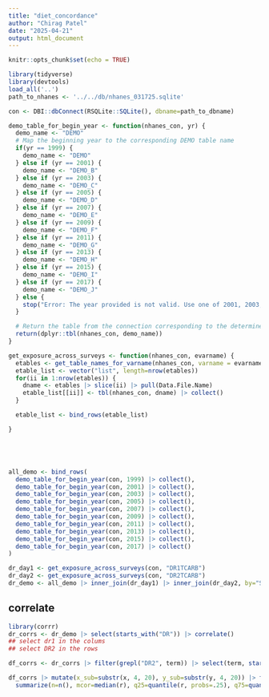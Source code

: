 ```yaml
---
title: "diet_concordance"
author: "Chirag Patel"
date: "2025-04-21"
output: html_document
---
```


```r
knitr::opts_chunk$set(echo = TRUE)
```



```r
library(tidyverse)
library(devtools)
load_all('..')
path_to_nhanes <- '../../db/nhanes_031725.sqlite'

con <- DBI::dbConnect(RSQLite::SQLite(), dbname=path_to_dbname) 


```

```r

demo_table_for_begin_year <- function(nhanes_con, yr) {
  demo_name <- "DEMO"
  # Map the beginning year to the corresponding DEMO table name
  if(yr == 1999) {
    demo_name <- "DEMO"
  } else if (yr == 2001) {
    demo_name <- "DEMO_B"
  } else if (yr == 2003) {
    demo_name <- "DEMO_C"
  } else if (yr == 2005) {
    demo_name <- "DEMO_D"
  } else if (yr == 2007) {
    demo_name <- "DEMO_E"
  } else if (yr == 2009) {
    demo_name <- "DEMO_F"
  } else if (yr == 2011) {
    demo_name <- "DEMO_G"
  } else if (yr == 2013) {
    demo_name <- "DEMO_H"
  } else if (yr == 2015) {
    demo_name <- "DEMO_I"
  } else if (yr == 2017) {
    demo_name <- "DEMO_J"
  } else {
    stop("Error: The year provided is not valid. Use one of 2001, 2003, 2005, 2007, 2009, 2011, 2013, 2015, or 2017.")
  }

  # Return the table from the connection corresponding to the determined demo_name
  return(dplyr::tbl(nhanes_con, demo_name))
}

get_exposure_across_surveys <- function(nhanes_con, evarname) {
  etables <- get_table_names_for_varname(nhanes_con, varname = evarname)
  etable_list <- vector("list", length=nrow(etables))
  for(ii in 1:nrow(etables)) {
    dname <- etables |> slice(ii) |> pull(Data.File.Name)
    etable_list[[ii]] <- tbl(nhanes_con, dname) |> collect()
  }

  etable_list <- bind_rows(etable_list)

}






```


```r

all_demo <- bind_rows(
  demo_table_for_begin_year(con, 1999) |> collect(),
  demo_table_for_begin_year(con, 2001) |> collect(),
  demo_table_for_begin_year(con, 2003) |> collect(),
  demo_table_for_begin_year(con, 2005) |> collect(),
  demo_table_for_begin_year(con, 2007) |> collect(),
  demo_table_for_begin_year(con, 2009) |> collect(),
  demo_table_for_begin_year(con, 2011) |> collect(),
  demo_table_for_begin_year(con, 2013) |> collect(),
  demo_table_for_begin_year(con, 2015) |> collect(),
  demo_table_for_begin_year(con, 2017) |> collect()
)

dr_day1 <- get_exposure_across_surveys(con, "DR1TCARB")
dr_day2 <- get_exposure_across_surveys(con, "DR2TCARB")
dr_demo <- all_demo |> inner_join(dr_day1) |> inner_join(dr_day2, by="SEQN")
```

## correlate
```r
library(corrr)
dr_corrs <- dr_demo |> select(starts_with("DR")) |> correlate() 
## select dr1 in the colums 
## select DR2 in the rows

df_corrs <- dr_corrs |> filter(grepl("DR2", term)) |> select(term, starts_with("DR1")) |> stretch()

df_corrs |> mutate(x_sub=substr(x, 4, 20), y_sub=substr(y, 4, 20)) |> filter(x_sub==y_sub) |> filter(grepl("^T", x_sub)) |> 
  summarize(n=n(), mcor=median(r), q25=quantile(r, probs=.25), q75=quantile(r, probs=.75))

```
